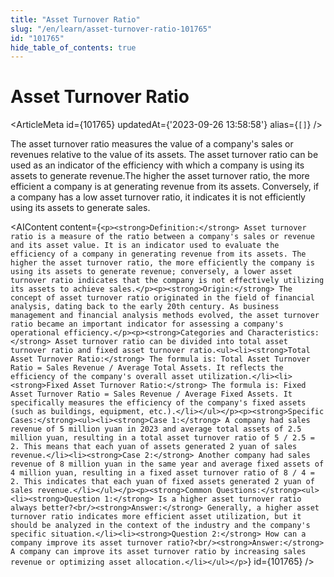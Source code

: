 ```yaml
---
title: "Asset Turnover Ratio"
slug: "/en/learn/asset-turnover-ratio-101765"
id: "101765"
hide_table_of_contents: true
---
```



# Asset Turnover Ratio

<ArticleMeta id={101765} updatedAt={'2023-09-26 13:58:58'} alias={`[]`} />
<div className='border-solid border-b border-t-0 my-4 border-[var(--ifm-color-gray-300)]' />

The asset turnover ratio measures the value of a company's sales or revenues relative to the value of its assets. The asset turnover ratio can be used as an indicator of the efficiency with which a company is using its assets to generate revenue.The higher the asset turnover ratio, the more efficient a company is at generating revenue from its assets. Conversely, if a company has a low asset turnover ratio, it indicates it is not efficiently using its assets to generate sales.

<AIContent content={`<p><strong>Definition:</strong> Asset turnover ratio is a measure of the ratio between a company's sales or revenue and its asset value. It is an indicator used to evaluate the efficiency of a company in generating revenue from its assets. The higher the asset turnover ratio, the more efficiently the company is using its assets to generate revenue; conversely, a lower asset turnover ratio indicates that the company is not effectively utilizing its assets to achieve sales.</p><p><strong>Origin:</strong> The concept of asset turnover ratio originated in the field of financial analysis, dating back to the early 20th century. As business management and financial analysis methods evolved, the asset turnover ratio became an important indicator for assessing a company's operational efficiency.</p><p><strong>Categories and Characteristics:</strong> Asset turnover ratio can be divided into total asset turnover ratio and fixed asset turnover ratio.<ul><li><strong>Total Asset Turnover Ratio:</strong> The formula is: Total Asset Turnover Ratio = Sales Revenue / Average Total Assets. It reflects the efficiency of the company's overall asset utilization.</li><li><strong>Fixed Asset Turnover Ratio:</strong> The formula is: Fixed Asset Turnover Ratio = Sales Revenue / Average Fixed Assets. It specifically measures the efficiency of the company's fixed assets (such as buildings, equipment, etc.).</li></ul></p><p><strong>Specific Cases:</strong><ul><li><strong>Case 1:</strong> A company had sales revenue of 5 million yuan in 2023 and average total assets of 2.5 million yuan, resulting in a total asset turnover ratio of 5 / 2.5 = 2. This means that each yuan of assets generated 2 yuan of sales revenue.</li><li><strong>Case 2:</strong> Another company had sales revenue of 8 million yuan in the same year and average fixed assets of 4 million yuan, resulting in a fixed asset turnover ratio of 8 / 4 = 2. This indicates that each yuan of fixed assets generated 2 yuan of sales revenue.</li></ul></p><p><strong>Common Questions:</strong><ul><li><strong>Question 1:</strong> Is a higher asset turnover ratio always better?<br/><strong>Answer:</strong> Generally, a higher asset turnover ratio indicates more efficient asset utilization, but it should be analyzed in the context of the industry and the company's specific situation.</li><li><strong>Question 2:</strong> How can a company improve its asset turnover ratio?<br/><strong>Answer:</strong> A company can improve its asset turnover ratio by increasing sales revenue or optimizing asset allocation.</li></ul></p>`} id={101765} />
